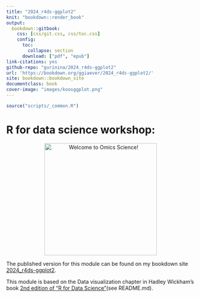```yaml
---
title: "2024_r4ds-ggplot2" 
knit: "bookdown::render_book"
output:
  bookdown::gitbook:
    css: [css/git.css, css/toc.css]
    config:
      toc:
        collapse: section
      download: ["pdf", "epub"]
link-citations: yes 
github-repo: "gurinina/2024_r4ds-ggplot2" 
url: 'https://bookdown.org/ggiaever/2024_r4ds-ggplot2/'
site: bookdown::bookdown_site 
documentclass: book
cover-image: "images/koosggplot.png"
---
```

```r
source("scripts/_common.R")
```

# R for data science workshop:  {-}

<p align="center">
  <img src="images/koosggplot.png" alt="Welcome to Omics Science!" width="300" />
</p>

The published version for this module can be found on my bookdown site [2024_r4ds-ggplot2](https://bookdown.org/ggiaever/2024_r4ds-ggplot2/).

This module is based on the Data visualization chapter in Hadley Wickham's book [2nd edition of "R for Data Science"](https://r4ds.hadley.nz/)(see README.md).


